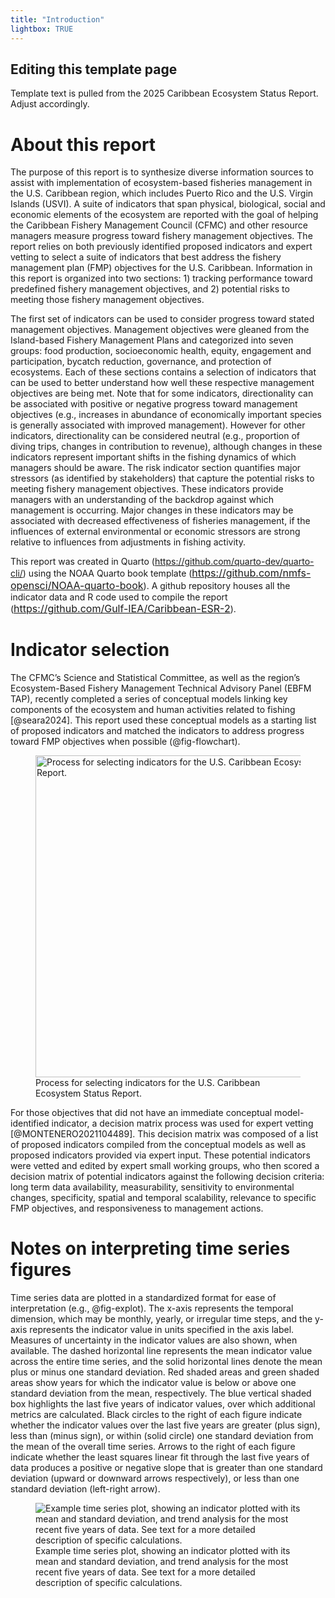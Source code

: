 ```yaml
---
title: "Introduction"
lightbox: TRUE
---
```


::: {.callout-note}
## Editing this template page
Template text is pulled from the 2025 Caribbean Ecosystem Status Report. Adjust accordingly. 
:::

# About this report

The purpose of this report is to synthesize diverse information sources to assist with implementation of ecosystem-based fisheries management in the U.S. Caribbean region, which includes Puerto Rico and the U.S. Virgin Islands (USVI). A suite of indicators that span physical, biological, social and economic elements of the ecosystem are reported with the goal of helping the Caribbean Fishery Management Council (CFMC) and other resource managers measure progress toward fishery management objectives. The report relies on both previously identified proposed indicators and expert vetting to select a suite of indicators that best address the fishery management plan (FMP) objectives for the U.S. Caribbean. Information in this report is organized into two sections: 1) tracking performance toward predefined fishery management objectives, and 2) potential risks to meeting those fishery management objectives.

The first set of indicators can be used to consider progress toward stated management objectives. Management objectives were gleaned from the Island-based Fishery Management Plans and categorized into seven groups: food production, socioeconomic health, equity, engagement and participation, bycatch reduction, governance, and protection of ecosystems. Each of these sections contains a selection of indicators that can be used to better understand how well these respective management objectives are being met. Note that for some indicators, directionality can be associated with positive or negative progress toward management objectives (e.g., increases in abundance of economically important species is generally associated with improved management). However for other indicators, directionality can be considered neutral (e.g., proportion of diving trips, changes in contribution to revenue), although changes in these indicators represent important shifts in the fishing dynamics of which managers should be aware. The risk indicator section quantifies major stressors (as identified by stakeholders) that capture the potential risks to meeting fishery management objectives. These indicators provide managers with an understanding of the backdrop against which management is occurring. Major changes in these indicators may be associated with decreased effectiveness of fisheries management, if the influences of external environmental or economic stressors are strong relative to influences from adjustments in fishing activity.

This report was created in Quarto (<https://github.com/quarto-dev/quarto-cli/>) using the NOAA Quarto book template ([https://github.com/nmfs-opensci/NOAA-quarto-book](#0){style="font-size: 12pt;"}). A github repository houses all the indicator data and R code used to compile the report ([https://github.com/Gulf-IEA/Caribbean-ESR-2](#0){style="font-size: 12pt;"}).

# Indicator selection

The CFMC's Science and Statistical Committee, as well as the region's Ecosystem-Based Fishery Management Technical Advisory Panel (EBFM TAP), recently completed a series of conceptual models linking key components of the ecosystem and human activities related to fishing [@seara2024]. This report used these conceptual models as a starting list of proposed indicators and matched the indicators to address progress toward FMP objectives when possible (@fig-flowchart). 

![Process for selecting indicators for the U.S. Caribbean Ecosystem Status Report.](figures/images/process_flow_chart.png){#fig-flowchart fig-alt="A figure of a flow chart diagram" fig-align="center" width="515"}

For those objectives that did not have an immediate conceptual model-identified indicator, a decision matrix process was used for expert vetting [@MONTENERO2021104489]. This decision matrix was composed of a list of proposed indicators compiled from the conceptual models as well as proposed indicators provided via expert input. These potential indicators were vetted and edited by expert small working groups, who then scored a decision matrix of potential indicators against the following decision criteria: long term data availability, measurability, sensitivity to environmental changes, specificity, spatial and temporal scalability, relevance to specific FMP objectives, and responsiveness to management actions.

# Notes on interpreting time series figures

Time series data are plotted in a standardized format for ease of interpretation (e.g., @fig-explot). The x-axis represents the temporal dimension, which may be monthly, yearly, or irregular time steps, and the y-axis represents the indicator value in units specified in the axis label. Measures of uncertainty in the indicator values are also shown, when available. The dashed horizontal line represents the mean indicator value across the entire time series, and the solid horizontal lines denote the mean plus or minus one standard deviation. Red shaded areas and green shaded areas show years for which the indicator value is below or above one standard deviation from the mean, respectively. The blue vertical shaded box highlights the last five years of indicator values, over which additional metrics are calculated. Black circles to the right of each figure indicate whether the indicator values over the last five years are greater (plus sign), less than (minus sign), or within (solid circle) one standard deviation from the mean of the overall time series. Arrows to the right of each figure indicate whether the least squares linear fit through the last five years of data produces a positive or negative slope that is greater than one standard deviation (upward or downward arrows respectively), or less than one standard deviation (left-right arrow).

![Example time series plot, showing an indicator plotted with its mean and standard deviation, and trend analysis for the most recent five years of data. See text for a more detailed description of specific calculations.](figures/images/indicator_selection_diagram.png){#fig-explot fig-alt="An example time series plot with a decription of how to interpret it."}
